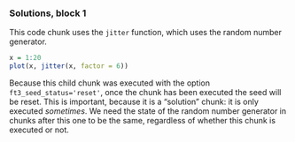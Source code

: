 
### Solutions, block 1

This code chunk uses the `jitter` function, which uses the random number generator. 


```r
x = 1:20
plot(x, jitter(x, factor = 6))
```

Because this child chunk was executed with the option `ft3_seed_status='reset'`, once the chunk has been executed the seed will be reset. This is important, because it is a "solution" chunk: it is only executed *sometimes*. We need the state of the random number generator in chunks after this one to be the same, regardless of whether this chunk is executed or not.

